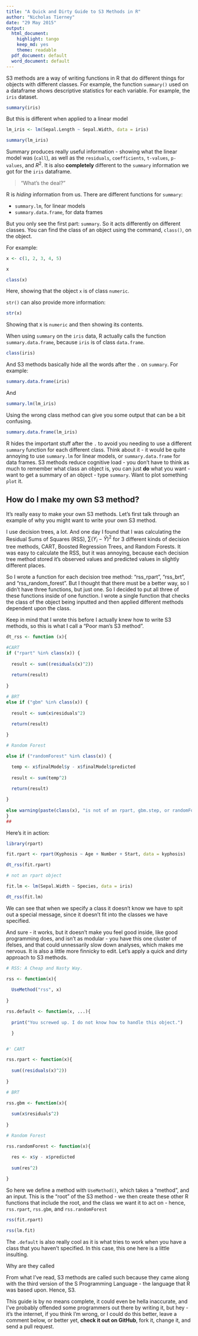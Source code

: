 ```yaml
---
title: "A Quick and Dirty Guide to S3 Methods in R"
author: "Nicholas Tierney"
date: "29 May 2015"
output:
  html_document:
    highlight: tango
    keep_md: yes
    theme: readable
  pdf_document: default
  word_document: default
---
```


S3 methods are a way of writing functions in R that do different things for objects with different classes. For example, the function `summary()` used on a dataframe shows descriptive statistics for each variable. For example, the `iris` dataset.

```r

summary(iris)

```

But this is different when applied to a linear model

```r

lm_iris <- lm(Sepal.Length ~ Sepal.Width, data = iris)

summary(lm_iris)

```

Summary produces really useful information - showing what the linear model was (`call`), as well as the `residuals`, `coefficients`, `t-values`, `p-values`, and $R^2$.  It is also **completely** different to the `summary` information we got for the `iris` dataframe.

> "What's the deal?"

R is _hiding_ information from us. There are different functions for `summary`:

- `summary.lm`, for linear models
- `summary.data.frame`, for data frames

But you only see the first part: `summary`. So it acts differently on different classes. You can find the class of an object using the command, `class()`, on the object. 

For example:

```r

x <- c(1, 2, 3, 4, 5)

x

class(x)

```

Here, showing that the object `x` is of class `numeric`. 

`str()` can also provide more information:

```r

str(x)

```

Showing that x is `numeric` and then showing its contents.

When using `summary` on the `iris` data, R actually calls the function `summary.data.frame`, because `iris` is of class `data.frame`.

```r

class(iris)

```

And S3 methods basically hide all the words after the `.` on `summary`. For example:

```r

summary.data.frame(iris)

```

And 

```r

summary.lm(lm_iris)

```

Using the wrong class method can give you some output that can be a bit confusing.

```r

summary.data.frame(lm_iris)

```

R hides the important stuff after the `.` to avoid you needing to use a different `summary` function for each different class. Think about it - it would be quite annoying to use `summary.lm` for linear models, or `summary.data.frame` for data frames. S3 methods reduce cognitive load - you don't have to think as much to remember what class an object is, you can just **do** what you want - want to get a summary of an object - type `summary`. Want to plot something `plot` it. 

## How do I make my own S3 method?

It's really easy to make your own S3 methods. Let's first talk through an example of why you might want to write your own S3 method.

I use decision trees, a lot. And one day I found that I was calculating the Residual Sums of Squares (RSS), $\sum(Y_i - \hat{Y})^2$ for 3 different kinds of decision tree methods, CART, Boosted Regression Trees, and Random Forests. It was easy to calculate the RSS, but it was annoying, because each decision tree method stored it's observed values and predicted values in slightly different places. 

So I wrote a function for each decision tree method: "rss_rpart", "rss_brt", and "rss_random_forest". But I thought that there must be a better way, so I didn't have three functions, but just one. So I decided to put all three of these functions inside of one function. I wrote a single function that checks the class of the object being inputted and then applied different methods dependent upon the class.

Keep in mind that I wrote this before I actually knew how to write S3 methods, so this is what I call a "Poor man's S3 method".

```r

dt_rss <- function (x){

#CART
if ("rpart" %in% class(x)) {
  
  result <- sum((residuals(x)^2))
  
  return(result)
  
}

# BRT
else if ("gbm" %in% class(x)) {
  
  result <- sum(x$residuals^2)
  
  return(result)

}

# Random Forest

else if ("randomForest" %in% class(x)) {

  temp <- x$finalModel$y - x$finalModel$predicted  
  
  result <- sum(temp^2)  
  
  return(result)

}
  
else warning(paste(class(x), "is not of an rpart, gbm.step, or randomForest object"))
}
##

```


Here's it in action:

```r

library(rpart)

fit.rpart <- rpart(Kyphosis ~ Age + Number + Start, data = kyphosis)

dt_rss(fit.rpart)

# not an rpart object

fit.lm <- lm(Sepal.Width ~ Species, data = iris)

dt_rss(fit.lm)

```

We can see that when we specify a class it doesn't know we have to spit out a special message, since it doesn't fit into the classes we have specified.

And sure - it works, but it doesn't make you feel good inside, like good programming does, and isn't as modular - you have this one cluster of ifelses, and that could unnessarily slow down analyses, which makes me nervous. It is also a little more finnicky to edit. Let's apply a quick and dirty approach to S3 methods.

```r

# RSS: A Cheap and Nasty Way.

rss <- function(x){
  
  UseMethod("rss", x)
  
}

rss.default <- function(x, ...){
  
  print("You screwed up. I do not know how to handle this object.")

  }


#' CART

rss.rpart <- function(x){
  
  sum((residuals(x)^2))
  
}

# BRT

rss.gbm <- function(x){
  
  sum(x$residuals^2)
 
}

# Random Forest

rss.randomForest <- function(x){

  res <- x$y - x$predicted  
  
  sum(res^2)  
    
}


```

So here we define a method with `UseMethod()`, which takes a "method", and an input. This is the "root" of the S3 method - we then create these other R functions that include the root, and the class we want it to act on - hence, `rss.rpart`, `rss.gbm`, and `rss.randomForest`

```r

rss(fit.rpart)

rss(lm.fit)

```


The `.default` is also really cool as it is what tries to work when you have a class that you haven't specified. In this case, this one here is a little insulting.

Why are they called 

From what I've read, S3 methods are called such because they came along with the third version of the S Programming Language - the language that R was based upon. Hence, S3.

This guide is by no means complete, it could even be hella inaccurate, and I've probably offended some programmers out there by writing it, but hey - it's the internet, if you think I'm wrong, or I could do this better, leave a comment below, or better yet, **check it out on GitHub**, fork it, change it, and send a pull request.
